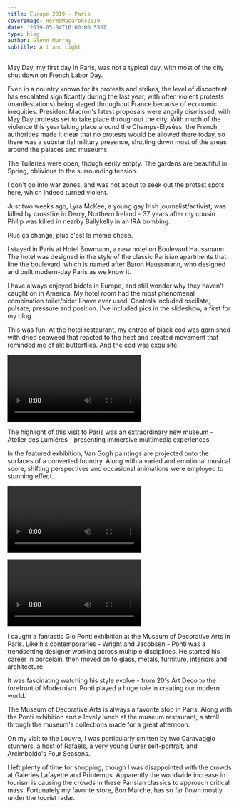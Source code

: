---
title: Europe 2019 - Paris
coverImage: HermeMacarons2019
date: '2019-05-04T16:00:00.550Z'
type: blog
author: Glenn Murray
subtitle: Art and Light
---


May Day, my first day in Paris, was not a typical day, with most of the city shut down on French Labor Day.

Even in a country known for its protests and strikes, the level of discontent has escalated significantly during the last year, with often violent protests (manifestations) being staged throughout France because of economic inequities. President Macron's latest proposals were angrily dismissed, with May Day protests set to take place throughout the city. With much of the violence this year taking place around the Champs-Elysées, the French authorities made it clear that no protests would be allowed there today, so there was a substantial military presence, shutting down most of the areas around the palaces and museums.

The Tuileries were open, though eerily empty. The gardens are beautiful in Spring, oblivious to the surrounding tension.

I don't go into war zones, and was not about to seek out the protest spots here, which indeed turned violent.

Just two weeks ago, Lyra McKee, a young gay Irish journalist/activist, was killed by crossfire in Derry, Northern Ireland -  37 years after my cousin Philip was killed in nearby Ballykelly in an IRA bombing.

Plus ça change, plus c'est le même chose.

<Paris2019SlideShow />

I stayed in Paris at Hotel Bowmann, a new hotel on Boulevard Haussmann. The hotel was designed in the style of the classic Parisian apartments that line the boulevard, which is named after Baron Haussmann, who designed and built modern-day Paris as we know it.

I have always enjoyed bidets in Europe, and still wonder why they haven't caught on in America. My hotel room had the most phenomenal combination toilet/bidet I have ever used. Controls included oscillate, pulsate, pressure and position. I've included pics in the slideshow, a first for my blog. 

<ParisHotel2019SlideShow />

This was fun. At the hotel restaurant, my entree of black cod was garnished with dried seaweed that reacted to the heat and created movement that reminded me of alit butterflies. And the cod was exquisite.

<Video
    videoSrcURL="https://www.youtube.com/embed/AGQUNjyHeBY"
    videoTitle="Moving Garnish"
 />

The highlight of this visit to Paris was an extraordinary new museum - Atelier des Lumiéres - presenting immersive multimedia experiences.

In the featured exhibition, Van Gogh paintings are projected onto the surfaces of a converted foundry. Along with a varied and emotional musical score, shifting perspectives and occasional animations were employed to stunning effect.

<Video
    videoSrcURL="https://www.youtube.com/embed/qP1B_ykEhVA"
    videoTitle="Atelier des Lumiéres - Van Gogh Pt. 1"
 />

<Video
    videoSrcURL="https://www.youtube.com/embed/d-beSsiouAY"
    videoTitle="Atelier des Lumiéres - Van Gogh Pt. 2"
 />


I caught a fantastic Gio Ponti exhibition at the Museum of Decorative Arts in Paris. Like his contemporaries - Wright and Jacobsen - Ponti was a trendsetting designer working across multiple disciplines. He started his career in porcelain, then moved on to glass, metals, furniture, interiors and architecture.

It was fascinating watching his style evolve - from 20's Art Deco to the forefront of Modernism. Ponti played a huge role in creating our modern world.

<ParisPonti2019SlideShow />

The Museum of Decorative Arts is always a favorite stop in Paris. Along with the Ponti exhibition and a lovely lunch at the museum restaurant, a stroll through the museum's collections made for a great afternoon.

<ParisArtsDecoratif2019SlideShow />

On my visit to the Louvre, I was particularly smitten by two Caravaggio stunners, a host of Rafaels, a very young Durer self-portrait, and Arcimboldo's Four Seasons.

<ParisLouvre2019SlideShow />

I left plenty of time for shopping, though I was disappointed with the crowds at Galeries Lafayette and Printemps. Apparently the worldwide increase in tourism is causing the crowds in these Parisian classics to approach critical mass.
Fortunately my favorite store, Bon Marche, has so far flown mostly under the tourist radar.

<ParisShopping2019SlideShow />

